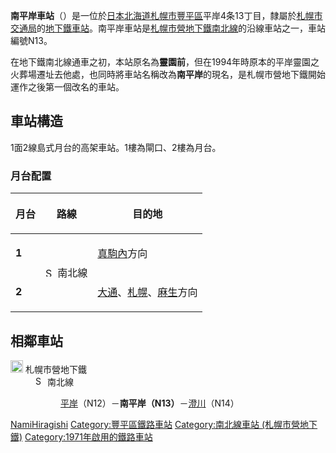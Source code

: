 {{NoteTA |G1=Railway |G2=Transport
|1=zh-cn:地铁; zh-hk:地鐵; zh-mo:地鐵; zh-sg:地铁; zh-tw:地下鐵;
|2=zh-hans:南平岸站; zh-hk:南平岸站; zh-tw:南平岸車站;
}}
{{日本車站資訊
|公司色    = green
|文字色  = 
|站名    = 南平岸站*
|圖片    = Namboku-line Minamihiragishi.jpg
|pxl     = 300px
|圖片說明= 站舍
|日文原名= 南平岸
|平假名= みなみひらぎし
|羅馬拼音= Minami Hiragishi
|前一站  = N12 [[平岸站_(札幌市)|平岸]]
|前一站距離   = 1.1
|後一站距離   = 1.2
|後一站  = [[澄川站|澄川]] N14
|電報略號= 
|車站編號  = {{車站編號c|green|N13}}
|所屬公司= [[File:ST_Logo.svg|20px]] [[札幌市交通局|札幌市交通局]]
|所屬路線= [[File:Subway_SapporoNamboku.svg|15px]] [[札幌市營地下鐵南北線|札幌市營地下鐵南北線]]
|距離  = 10.1
|起點站  = [[麻生站|麻生]]
|所在地  = [[札幌市|札幌市]][[豐平區|豐平區]]{{link-ja|平岸 (札幌市)|平岸 (札幌市)|平岸}}4條13丁目
|座標    = {{coord|43|1|36.4|N|141|22|16.8|E|region:JP}}
|車站構造  = [[高架車站|高架車站]]
|月台配置  = 1面2線
|啟用年月日= 1971年（昭和46年）12月16日 
|廢站年月日= 
|乘客人數= 7,846
|統計年度= 2014年度
|轉車    =
|備註    = * 原稱「靈園前站」，1994年改為現稱
}}
'''南平岸車站'''（{{jpn|j=南平岸駅|hg=みなみひらぎしえき|rm=Minami-hiragishi eki|f=y}}）是一位於[[日本|日本]][[北海道|北海道]][[札幌市|札幌市]][[豐平區|豐平區]]平岸4条13丁目，隸屬於[[札幌市交通局|札幌市交通局]]的[[地下鐵|地下鐵]][[鐵路車站|車站]]。南平岸車站是[[札幌市營地下鐵南北線|札幌市營地下鐵南北線]]的沿線車站之一，車站編號N13。	

在地下鐵南北線通車之初，本站原名為'''靈園前'''，但在1994年時原本的平岸靈園之火葬場遷址去他處，也同時將車站名稱改為'''南平岸'''的現名，是札幌市營地下鐵開始運作之後第一個改名的車站。

== 車站構造 ==
1面2線島式月台的高架車站。1樓為閘口、2樓為月台。
=== 月台配置 ===
{| class=wikitable
|-
!月台!!路線!!目的地
|-
|'''1'''
|rowspan=2|[[File:Subway_SapporoNamboku.svg|15px]] 南北線
|[[真駒內站|真駒內]]方向
|-
|'''2'''
|[[大通站_(北海道)|大通]]、[[札幌站_(札幌市營地下鐵)|札幌]]、[[麻生站|麻生]]方向
|}

== 相鄰車站 ==
; [[File:ST_Logo.svg|20px]] 札幌市營地下鐵
: [[File:Subway_SapporoNamboku.svg|15px]] 南北線
:: [[平岸站_(札幌市)|平岸]]（N12）－'''南平岸（N13）'''－[[澄川站|澄川]]（N14）

{{南北線 (札幌市營地下鐵)}}
{{japan-rail-stub}}
{{鐵路車站小作品}}
{{DEFAULTSORT:Minami hiragishi}}
[[Category:日本鐵路車站_Mi|NamiHiragishi]]
[[Category:豐平區鐵路車站|Category:豐平區鐵路車站]]
[[Category:南北線車站_(札幌市營地下鐵)|Category:南北線車站 (札幌市營地下鐵)]]
[[Category:1971年啟用的鐵路車站|Category:1971年啟用的鐵路車站]]